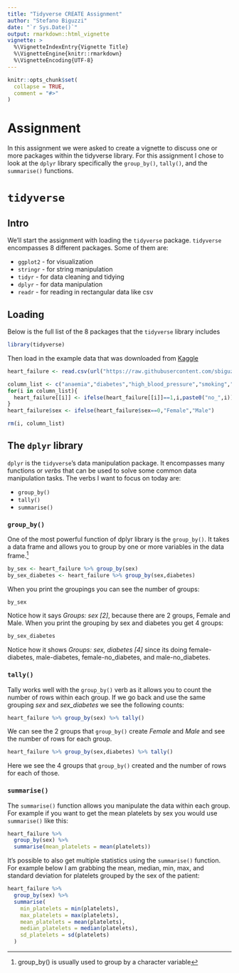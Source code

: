```yaml
---
title: "Tidyverse CREATE Assignment"
author: "Stefano Biguzzi"
date: "`r Sys.Date()`"
output: rmarkdown::html_vignette
vignette: >
  %\VignetteIndexEntry{Vignette Title}
  %\VignetteEngine{knitr::rmarkdown}
  %\VignetteEncoding{UTF-8}
---
```


```r
knitr::opts_chunk$set(
  collapse = TRUE,
  comment = "#>"
)
```

# Assignment
In this assignment we were asked to create a vignette to discuss one or more packages within the tidyverse library. For this assignment I chose to look at the `dplyr` library specifically the `group_by()`, `tally()`, and the `summarise()` functions.


# `tidyverse`
## Intro
We'll start the assignment with loading the `tidyverse` package. `tidyverse` encompasses 8 different packages. Some of them are:  

* `ggplot2` - for visualization
* `stringr` - for string manipulation
* `tidyr` - for data cleaning and tidying
* `dplyr` - for data manipulation
* `readr` - for reading in rectangular data like csv

## Loading
Below is the full list of the 8 packages that the `tidyverse` library includes
```r
library(tidyverse)
```
Then load in the example data that was downloaded from [Kaggle](https://www.kaggle.com/andrewmvd/heart-failure-clinical-data)
```r
heart_failure <- read.csv(url("https://raw.githubusercontent.com/sbiguzzi/FALL2020TIDYVERSE/master/heart_failure_clinical_records_dataset.csv"))
```
```r
column_list <- c("anaemia","diabetes","high_blood_pressure","smoking","DEATH_EVENT")
for(i in column_list){
  heart_failure[[i]] <- ifelse(heart_failure[[i]]==1,i,paste0("no_",i))
}
heart_failure$sex <- ifelse(heart_failure$sex==0,"Female","Male")

rm(i, column_list)
```
## The `dplyr` library
`dplyr` is the `tidyverse`'s data manipulation package. It encompasses many functions or *verbs* that can be used to solve some common data manipulation tasks. The verbs I want to focus on today are:  

* `group_by()`
* `tally()`
* `summarise()`

### `group_by()`
One of the most powerful function of dplyr library is the `group_by()`. It takes a data frame and allows you to group by one or more variables in the data frame.^[group_by() is usually used to group by a character variable]
```r
by_sex <- heart_failure %>% group_by(sex)
by_sex_diabetes <- heart_failure %>% group_by(sex,diabetes)
```

When you print the groupings you can see the number of groups:
```r
by_sex
```
Notice how it says *Groups:   sex [2]*, because there are 2 groups, Female and Male. When you print the grouping by sex and diabetes you get 4 groups:
```r
by_sex_diabetes
```
Notice how it shows *Groups:   sex, diabetes [4]* since its doing female-diabetes, male-diabetes, female-no_diabetes, and male-no_diabetes.

### `tally()`
Tally works well with the `group_by()` verb as it allows you to count the number of rows within each group. If we go back and use the same grouping *sex* and *sex_diabetes* we see the following counts:
```r
heart_failure %>% group_by(sex) %>% tally()
```
We can see the 2 groups that `group_by()` create *Female* and *Male* and see the number of rows for each group.
```r
heart_failure %>% group_by(sex,diabetes) %>% tally()
```
Here we see the 4 groups that `group_by()` created and the number of rows for each of those.

### `summarise()`

The `summarise()` function allows you manipulate the data within each group. For example if you want to get the mean platelets by sex you would use `summarise()` like this:

```r
heart_failure %>%
  group_by(sex) %>%
  summarise(mean_platelets = mean(platelets))
```
It's possible to also get multiple statistics using the `summarise()` function. For example below I am grabbing the mean, median, min, max, and standard deviation for platelets grouped by the sex of the patient:
```r
heart_failure %>%
  group_by(sex) %>%
  summarise(
    min_platelets = min(platelets),
    max_platelets = max(platelets),
    mean_platelets = mean(platelets),
    median_platelets = median(platelets),
    sd_platelets = sd(platelets)
  )
```